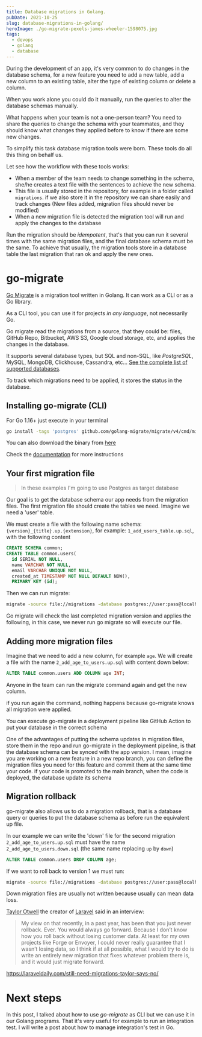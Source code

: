 ```yaml
---
title: Database migrations in Golang.
pubDate: 2021-10-25
slug: database-migrations-in-golang/
heroImage: ./go-migrate-pexels-james-wheeler-1598075.jpg
tags:
  - devops
  - golang
  - database
---
```


During the development of an app, it's very common to do changes in the database schema, for a new feature you need to add a new table, add a new column to an existing table, alter the type of existing column or delete a column.

When you work alone you could do it manually, run the queries to alter the database schemas manually.

What happens when your team is not a one-person team? You need to share the queries to change the schema with your teammates, and they should know what changes they applied before to know if there are some new changes.

To simplify this task database migration tools were born. These tools do all this thing on behalf us.

Let see how the workflow with these tools works:

- When a member of the team needs to change something in the schema, she/he creates a text file with the sentences to achieve the new schema.
- This file is usually stored in the repository, for example in a folder called `migrations`. if we also store it in the repository we can share easily and track changes (New files added, migration files should never be modified)
- When a new migration file is detected the migration tool will run and apply the changes to the database

Run the migration should be _idempotent_, that's that you can run it several times with the same migration files, and the final database schema must be the same. To achieve that usually, the migration tools store in a database table the last migration that ran ok and apply the new ones.

# go-migrate

[Go Migrate](https://github.com/golang-migrate/migrate) is a migration tool written in Golang. It can work as a CLI or as a Go library.

As a CLI tool, you can use it for projects _in any language_, not necessarily Go.

Go migrate read the migrations from a source, that they could be: files, GitHub Repo, Bitbucket, AWS S3, Google cloud storage, etc, and applies the changes in the database.

It supports several database types, but SQL and non-SQL, like _PostgreSQL_, MySQL, MongoDB, Clickhouse, Cassandra, etc... [See the complete list of supported databases](https://github.com/golang-migrate/migrate#databases).

To track which migrations need to be applied, it stores the status in the database.

## Installing go-migrate (CLI)

For Go 1.16+ just execute in your terminal

```bash
go install -tags 'postgres' github.com/golang-migrate/migrate/v4/cmd/migrate@latest
```

You can also download the binary from [here](https://github.com/golang-migrate/migrate/releases)

Check the [documentation](https://github.com/golang-migrate/migrate/tree/master/cmd/migrate) for more instructions

## Your first migration file

> In these examples I'm going to use Postgres as target database

Our goal is to get the database schema our app needs from the migration files.
The first migration file should create the tables we need.
Imagine we need a 'user' table.

We must create a file with the following name schema: `{version}_{title}.up.{extension}`, for example: `1_add_users_table.up.sql`, with the following content

```sql
CREATE SCHEMA common;
CREATE TABLE common.users(
  id SERIAL NOT NULL,
  name VARCHAR NOT NULL,
  email VARCHAR UNIQUE NOT NULL,
  created_at TIMESTAMP NOT NULL DEFAULT NOW(),
  PRIMARY KEY (id);
```

Then we can run migrate:

```bash
migrate -source file://migrations -database postgres://user:pass@localhost:5434/database up
```

Go migrate will check the last completed migration version and applies the following, in this case, we never run go migrate so will execute our file.

## Adding more migration files

Imagine that we need to add a new column, for example `age`. We will create a file with the name `2_add_age_to_users.up.sql` with content down below:

```sql
ALTER TABLE common.users ADD COLUMN age INT;
```

Anyone in the team can run the migrate command again and get the new column.

if you run again the command, nothing happens because go-migrate knows all migration were applied.

You can execute go-migrate in a deployment pipeline like GitHub Action to put your database in the correct schema

One of the advantages of putting the schema updates in migration files, store them in the repo and run go-migrate in the deployment pipeline, is that the database schema can be synced with the app version.
I mean, imagine you are working on a new feature in a new repo branch, you can define the migration files you need for this feature and commit them at the same time your code.
if your code is promoted to the main branch, when the code is deployed, the database update its schema

## Migration rollback

go-migrate also allows us to do a migration rollback, that is a database query or queries to put the database schema as before run the equivalent up file.

In our example we can write the 'down' file for the second migration `2_add_age_to_users.up.sql` must have the name `2_add_age_to_users.down.sql` (the same name replacing `up` by `down`)

```sql
ALTER TABLE common.users DROP COLUMN age;
```

If we want to roll back to version 1 we must run:

```bash
migrate -source file://migrations -database postgres://user:pass@localhost:5434/database down 2
```

Down migration files are usually not written because usually can mean data loss.

[Taylor Otwell](https://twitter.com/taylorotwell?) the creator of [Laravel](https://laravel.com/) said in an interview:

> My view on that recently, in a past year, has been that you just never rollback. Ever. You would always go forward. Because I don’t know how you roll back without losing customer data. At least for my own projects like Forge or Envoyer, I could never really guarantee that I wasn’t losing data, so I think if at all possible, what I would try to do is write an entirely new migration that fixes whatever problem there is, and it would just migrate forward.

https://laraveldaily.com/still-need-migrations-taylor-says-no/

# Next steps

In this post, I talked about how to use _go-migrate_ as CLI but we can use it in our Golang programs. That it's very useful for example to run an integration test. I will write a post about how to manage integration's test in Go.
